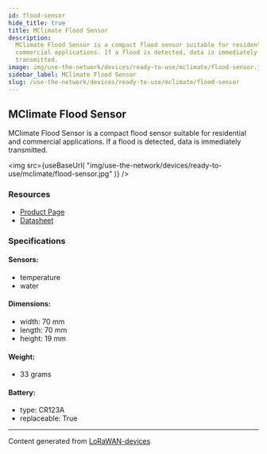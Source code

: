 ```yaml
---
id: flood-sensor
hide_title: true
title: MClimate Flood Sensor
description:
  MClimate Flood Sensor is a compact flood sensor suitable for residential and
  commercial applications. If a flood is detected, data is immediately
  transmitted.
image: img/use-the-network/devices/ready-to-use/mclimate/flood-sensor.jpg
sidebar_label: MClimate Flood Sensor
slug: /use-the-network/devices/ready-to-use/mclimate/flood-sensor
---
```



## MClimate Flood Sensor

MClimate Flood Sensor is a compact flood sensor suitable for residential and
commercial applications. If a flood is detected, data is immediately
transmitted.

<img
  src={useBaseUrl(
    "img/use-the-network/devices/ready-to-use/mclimate/flood-sensor.jpg"
  )}
/>

### Resources

- [Product Page](https://mclimate.bit.ai/docs/view/q4EOcRGOsCzVblyc)
- [Datasheet](https://d19bjv63x2j8ah.cloudfront.net/v2/22667/contents/aCgaVMEgTCt2DKjM/mclimate-flood-sensor-lorawan-datasheet-en.pdf)

### Specifications

#### Sensors:

- temperature
- water

#### Dimensions:

- width: 70 mm
- length: 70 mm
- height: 19 mm

#### Weight:

- 33 grams

#### Battery:

- type: CR123A
- replaceable: True

---

Content generated from
[LoRaWAN-devices](https://github.com/TheThingsNetwork/lorawan-devices)
